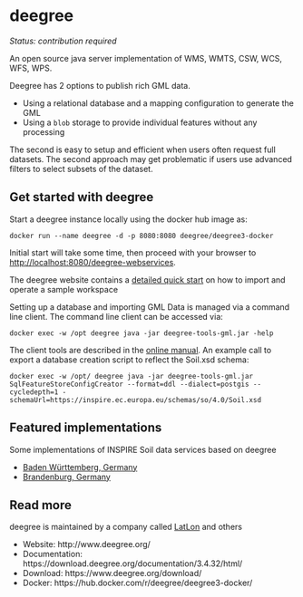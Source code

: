 # deegree

*Status: contribution required*

An open source java server implementation of WMS, WMTS, CSW, WCS, WFS, WPS.

Deegree has 2 options to publish rich GML data. 

- Using a relational database and a mapping configuration to generate the GML
- Using a `blob` storage to provide individual features without any processing

The second is easy to setup and efficient when users often request full datasets. The second approach may get problematic if users use advanced filters to select subsets of the dataset.

## Get started with deegree

Start a deegree instance locally using the docker hub image as:

```
docker run --name deegree -d -p 8080:8080 deegree/deegree3-docker
```

Initial start will take some time, then proceed with your browser to [http://localhost:8080/deegree-webservices](http://localhost:8080/deegree-webservices).

The deegree website contains a [detailed quick start](https://download.deegree.org/documentation/3.4.1/html/lightly.html) on how to import and operate a sample workspace

Setting up a database and importing GML Data is managed via a command line client. The command line client can be accessed via:

```
docker exec -w /opt deegree java -jar deegree-tools-gml.jar -help
```

The client tools are described in the [online manual](https://download.deegree.org/documentation/3.4.32/html/#deegree-gml-tools). An example call to export a database creation script to reflect the Soil.xsd schema:

```
docker exec -w /opt/ deegree java -jar deegree-tools-gml.jar SqlFeatureStoreConfigCreator --format=ddl --dialect=postgis --cycledepth=1 -schemaUrl=https://inspire.ec.europa.eu/schemas/so/4.0/Soil.xsd
```

## Featured implementations

Some implementations of INSPIRE Soil data services based on deegree

- [Baden Württemberg, Germany](https://lgrbwissen.lgrb-bw.de/bodenkunde)
- [Brandenburg, Germany](https://geoportal.brandenburg.de/de/cms/portal/geodaten/diensteanbieter/dienste/psv/landesamt-fuer-bergbau-geologie-und-rohstoffe-lbgr/bGFuZC1sYmdyLWJi)


## Read more

deegree is maintained by a company called [LatLon](https://www.lat-lon.de/) and others

- Website: http://www.deegree.org/
- Documentation: https://download.deegree.org/documentation/3.4.32/html/
- Download: https://www.deegree.org/download/
- Docker: https://hub.docker.com/r/deegree/deegree3-docker/

